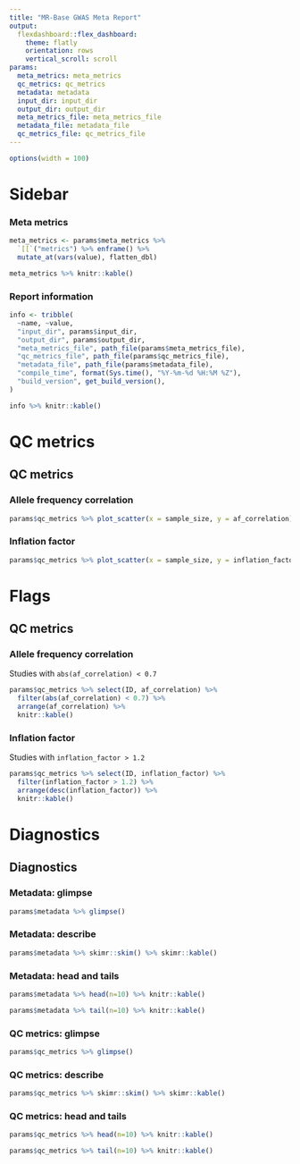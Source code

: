 ```yaml
---
title: "MR-Base GWAS Meta Report"
output:
  flexdashboard::flex_dashboard:
    theme: flatly
    orientation: rows
    vertical_scroll: scroll
params:
  meta_metrics: meta_metrics
  qc_metrics: qc_metrics
  metadata: metadata
  input_dir: input_dir
  output_dir: output_dir
  meta_metrics_file: meta_metrics_file
  metadata_file: metadata_file
  qc_metrics_file: qc_metrics_file
---
```


```r
options(width = 100)
```

Sidebar {data-width=450 .sidebar}
=======================================================================

### Meta metrics

```r
meta_metrics <- params$meta_metrics %>%
  `[[`("metrics") %>% enframe() %>%
  mutate_at(vars(value), flatten_dbl)

meta_metrics %>% knitr::kable()
```

### Report information

```r
info <- tribble(
  ~name, ~value,
  "input_dir", params$input_dir,
  "output_dir", params$output_dir,
  "meta_metrics_file", path_file(params$meta_metrics_file),
  "qc_metrics_file", path_file(params$qc_metrics_file),
  "metadata_file", path_file(params$metadata_file),
  "compile_time", format(Sys.time(), "%Y-%m-%d %H:%M %Z"),
  "build_version", get_build_version(),
)

info %>% knitr::kable()
```

QC metrics
====

QC metrics {.tabset .tabset-fade}
-------------------------------------------------

### Allele frequency correlation

```r
params$qc_metrics %>% plot_scatter(x = sample_size, y = af_correlation)
```

### Inflation factor

```r
params$qc_metrics %>% plot_scatter(x = sample_size, y = inflation_factor)
```

Flags
====

QC metrics {.tabset .tabset-fade}
-------------------------------------------------

### Allele frequency correlation

Studies with `abs(af_correlation) < 0.7`

```r
params$qc_metrics %>% select(ID, af_correlation) %>%
  filter(abs(af_correlation) < 0.7) %>%
  arrange(af_correlation) %>%
  knitr::kable()
```

### Inflation factor

Studies with `inflation_factor > 1.2`

```r
params$qc_metrics %>% select(ID, inflation_factor) %>%
  filter(inflation_factor > 1.2) %>%
  arrange(desc(inflation_factor)) %>%
  knitr::kable()
```

Diagnostics
=====

Diagnostics {.tabset .tabset-fade}
-------------------------------------------------

### Metadata: glimpse

<span class=".flowing-content-shim">
```r
params$metadata %>% glimpse()
```
</span>

### Metadata: describe

<span class=".flowing-content-shim">
```r
params$metadata %>% skimr::skim() %>% skimr::kable()
```
</span>

### Metadata: head and tails

```r
params$metadata %>% head(n=10) %>% knitr::kable()
```

```r
params$metadata %>% tail(n=10) %>% knitr::kable()
```

### QC metrics: glimpse

<span class=".flowing-content-shim">
```r
params$qc_metrics %>% glimpse()
```
</span>

### QC metrics: describe

<span class=".flowing-content-shim">
```r
params$qc_metrics %>% skimr::skim() %>% skimr::kable()
```
</span>

### QC metrics: head and tails

```r
params$qc_metrics %>% head(n=10) %>% knitr::kable()
```

```r
params$qc_metrics %>% tail(n=10) %>% knitr::kable()
```
